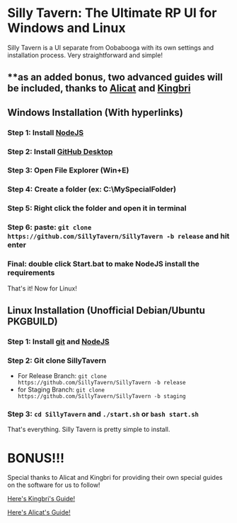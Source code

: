 # Silly Tavern: The Ultimate RP UI for Windows and Linux

Silly Tavern is a UI separate from Oobabooga with its own settings and installation process. Very straightforward and simple!
## **as an added bonus, two advanced guides will be included, thanks to [Alicat](https://huggingface.co/AliCat2) and [Kingbri](https://huggingface.co/kingbri)

## Windows Installation (With hyperlinks)

### Step 1: Install [NodeJS](https://nodejs.org/en)

### Step 2: Install [GitHub Desktop](https://central.github.com/deployments/desktop/desktop/latest/win32)

### Step 3: Open File Explorer (Win+E)

### Step 4: Create a folder (ex: C:\MySpecialFolder)

### Step 5: Right click the folder and open it in terminal

### Step 6: paste: `git clone https://github.com/SillyTavern/SillyTavern -b release` and hit enter

### Final: double click Start.bat to make NodeJS install the requirements

That's it! Now for Linux!

## Linux Installation (Unofficial Debian/Ubuntu PKGBUILD)

### Step 1: Install [git](https://git-scm.com/download/linux) and [NodeJS](https://nodejs.org/en)

### Step 2: Git clone SillyTavern

- For Release Branch: `git clone https://github.com/SillyTavern/SillyTavern -b release`
- for Staging Branch: `git clone https://github.com/SillyTavern/SillyTavern -b staging`

### Step 3: `cd SillyTavern` and `./start.sh` or `bash start.sh`

That's everything. Silly Tavern is pretty simple to install.

# **BONUS**!!! 

Special thanks to Alicat and Kingbri for providing their own special guides on the software for us to follow!

[Here's Kingbri's Guide!](https://rentry.co/kingbri-chara-guide)

[Here's Alicat's Guide!](https://rentry.co/alichat)